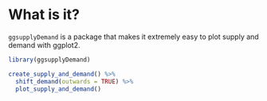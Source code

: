 
# What is it?

`ggsupplyDemand` is a package that makes it extremely easy to plot supply and demand with ggplot2.

```r
library(ggsupplyDemand)

create_supply_and_demand() %>% 
  shift_demand(outwards = TRUE) %>% 
  plot_supply_and_demand()
```

